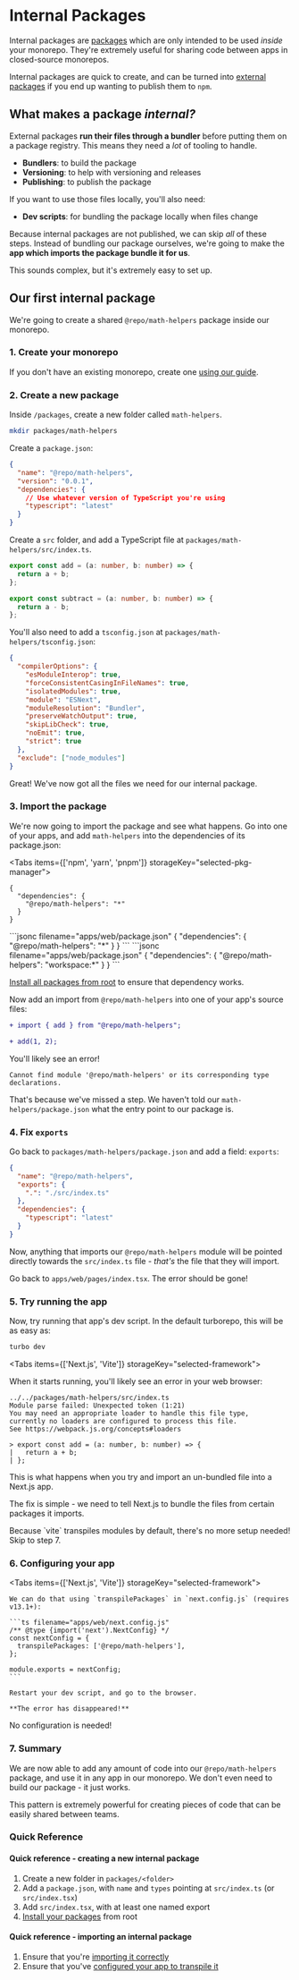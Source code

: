 

# Internal Packages

Internal packages are [packages](/repo/docs/handbook/sharing-code) which are only intended to be used _inside_ your monorepo. They're extremely useful for sharing code between apps in closed-source monorepos.

Internal packages are quick to create, and can be turned into [external packages](/repo/docs/handbook/publishing-packages) if you end up wanting to publish them to `npm`.

## What makes a package _internal?_

External packages **run their files through a bundler** before putting them on a package registry. This means they need a _lot_ of tooling to handle.

- **Bundlers**: to build the package
- **Versioning**: to help with versioning and releases
- **Publishing**: to publish the package

If you want to use those files locally, you'll also need:

- **Dev scripts**: for bundling the package locally when files change

Because internal packages are not published, we can skip _all_ of these steps. Instead of bundling our package ourselves, we're going to make the **app which imports the package bundle it for us**.

This sounds complex, but it's extremely easy to set up.

## Our first internal package

We're going to create a shared `@repo/math-helpers` package inside our monorepo.

### 1. Create your monorepo

If you don't have an existing monorepo, create one [using our guide](/repo/docs/getting-started/create-new).

### 2. Create a new package

Inside `/packages`, create a new folder called `math-helpers`.

```bash
mkdir packages/math-helpers
```

Create a `package.json`:

```json filename="packages/math-helpers/package.json"
{
  "name": "@repo/math-helpers",
  "version": "0.0.1",
  "dependencies": {
    // Use whatever version of TypeScript you're using
    "typescript": "latest"
  }
}
```

Create a `src` folder, and add a TypeScript file at `packages/math-helpers/src/index.ts`.

```ts filename="packages/math-helpers/src/index.ts"
export const add = (a: number, b: number) => {
  return a + b;
};

export const subtract = (a: number, b: number) => {
  return a - b;
};
```

You'll also need to add a `tsconfig.json` at `packages/math-helpers/tsconfig.json`:

```json filename="packages/math-helpers/tsconfig.json"
{
  "compilerOptions": {
    "esModuleInterop": true,
    "forceConsistentCasingInFileNames": true,
    "isolatedModules": true,
    "module": "ESNext",
    "moduleResolution": "Bundler",
    "preserveWatchOutput": true,
    "skipLibCheck": true,
    "noEmit": true,
    "strict": true
  },
  "exclude": ["node_modules"]
}
```

Great! We've now got all the files we need for our internal package.

### 3. Import the package

We're now going to import the package and see what happens. Go into one of your apps, and add `math-helpers` into the dependencies of its package.json:

<Tabs items={['npm', 'yarn', 'pnpm']} storageKey="selected-pkg-manager">
  <Tab>
```jsonc filename="apps/web/package.json"
{
  "dependencies": {
    "@repo/math-helpers": "*"
  }
}
```
  </Tab>
  <Tab>
```jsonc filename="apps/web/package.json"
{
  "dependencies": {
    "@repo/math-helpers": "*"
  }
}
```
  </Tab>
  <Tab>
```jsonc filename="apps/web/package.json"
{
  "dependencies": {
    "@repo/math-helpers": "workspace:*"
  }
}
```
  </Tab>
</Tabs>

[Install all packages from root](/repo/docs/handbook/package-installation) to ensure that dependency works.

Now add an import from `@repo/math-helpers` into one of your app's source files:

```diff
+ import { add } from "@repo/math-helpers";

+ add(1, 2);
```

You'll likely see an error!

```
Cannot find module '@repo/math-helpers' or its corresponding type declarations.
```

That's because we've missed a step. We haven't told our `math-helpers/package.json` what the entry point to our package is.

### 4. Fix `exports`

Go back to `packages/math-helpers/package.json` and add a field: `exports`:

```json filename="packages/math-helpers/package.json"
{
  "name": "@repo/math-helpers",
  "exports": {
    ".": "./src/index.ts"
  },
  "dependencies": {
    "typescript": "latest"
  }
}
```

Now, anything that imports our `@repo/math-helpers` module will be pointed directly towards the `src/index.ts` file - _that's_ the file that they will import.

Go back to `apps/web/pages/index.tsx`. The error should be gone!

### 5. Try running the app

Now, try running that app's dev script. In the default turborepo, this will be as easy as:

```bash
turbo dev
```

<Tabs items={['Next.js', 'Vite']} storageKey="selected-framework">
  <Tab>

When it starts running, you'll likely see an error in your web browser:

```
../../packages/math-helpers/src/index.ts
Module parse failed: Unexpected token (1:21)
You may need an appropriate loader to handle this file type,
currently no loaders are configured to process this file.
See https://webpack.js.org/concepts#loaders

> export const add = (a: number, b: number) => {
|   return a + b;
| };
```

This is what happens when you try and import an un-bundled file into a Next.js app.

The fix is simple - we need to tell Next.js to bundle the files from certain packages it imports.

  </Tab>
  <Tab>
    Because `vite` transpiles modules by default, there's no more setup needed! Skip to step 7.
  </Tab>
</Tabs>

### 6. Configuring your app

<Tabs items={['Next.js', 'Vite']} storageKey="selected-framework">
  <Tab>

    We can do that using `transpilePackages` in `next.config.js` (requires v13.1+):

    ```ts filename="apps/web/next.config.js"
    /** @type {import('next').NextConfig} */
    const nextConfig = {
      transpilePackages: ['@repo/math-helpers'],
    };

    module.exports = nextConfig;
    ```

    Restart your dev script, and go to the browser.

    **The error has disappeared!**

  </Tab>
  <Tab>
    No configuration is needed!
  </Tab>
</Tabs>

### 7. Summary

We are now able to add any amount of code into our `@repo/math-helpers` package, and use it in any app in our monorepo. We don't even need to build our package - it just works.

This pattern is extremely powerful for creating pieces of code that can be easily shared between teams.

### Quick Reference

#### Quick reference - creating a new internal package

1. Create a new folder in `packages/<folder>`
1. Add a `package.json`, with `name` and `types` pointing at `src/index.ts` (or `src/index.tsx`)
1. Add `src/index.tsx`, with at least one named export
1. [Install your packages](/repo/docs/handbook/package-installation) from root

#### Quick reference - importing an internal package

1. Ensure that you're [importing it correctly](/repo/docs/handbook/sharing-code/internal-packages#3-import-the-package)
2. Ensure that you've [configured your app to transpile it](/repo/docs/handbook/sharing-code/internal-packages#6-configuring-your-app)
